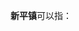 '''新平镇'''可以指：
{{PRC admin/disambig|14/02/22/104/000|51/01/32/106/000|51/06/81/115/000|51/11/81/203/000}}
{{disambig|cat=三字中国镇名消歧义}}